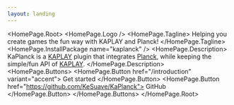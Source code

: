 ```yaml
---
layout: landing
---
```



<HomePage.Root>
  <HomePage.Logo />
  <HomePage.Tagline>
    Helping you create games the fun way with KAPLAY and Planck!
  </HomePage.Tagline>
  <HomePage.InstallPackage name="kaplanck" />
  <HomePage.Description>
    KaPlanck is a [KAPLAY](https://kaplayjs.com/) plugin that integrates
    [Planck](https://piqnt.com/planck.js), while keeping the simple/fun API of
    [KAPLAY](https://kaplayjs.com/).
  </HomePage.Description>
  <HomePage.Buttons>
    <HomePage.Button href="/introduction" variant="accent">
      Get started
    </HomePage.Button>
    <HomePage.Button href="https://github.com/KeSuave/KaPlanck">
      GitHub
    </HomePage.Button>
  </HomePage.Buttons>
</HomePage.Root>
